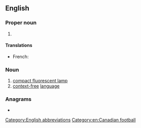 ==English==

===Proper noun===
{{en-proper noun}}

# {{initialism of|lang=en|[[w:Canadian Football League|Canadian Football League]]}}

====Translations====
{{trans-top|Canadian Football League}}
* French: {{t|fr|LCF|f}}
{{trans-mid}}
{{trans-bottom}}

===Noun===
{{en-noun}}

# [[compact fluorescent lamp]]
# [[context-free]] [[language]]

===Anagrams===
* {{anagrams|en|FLC|LFC}}

[[Category:English abbreviations]]
[[Category:en:Canadian football]]